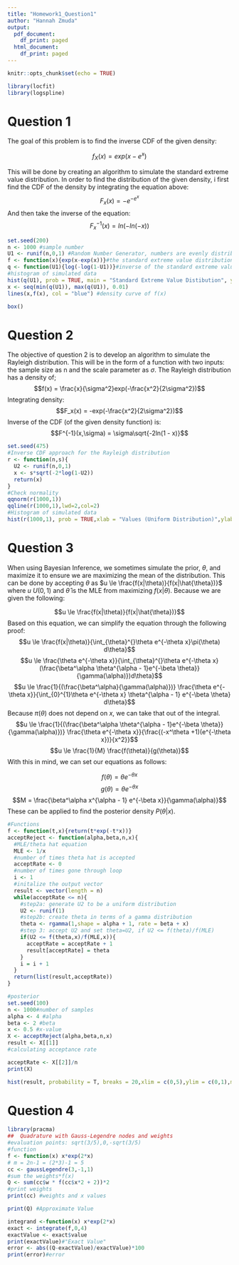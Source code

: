```yaml
---
title: "Homework1_Question1"
author: "Hannah Zmuda"
output:
  pdf_document:
    df_print: paged
  html_document:
    df_print: paged
---
```


```r
knitr::opts_chunk$set(echo = TRUE)
```

```r
library(locfit)
library(logspline)
```
# Question 1


The goal of this problem is to find the inverse CDF of the given density:

$$ f_X(x) = exp(x - e^x)$$

This will be done by creating an algorithm to simulate the standard extreme value distribution.
In order to find the distribution of the given density, i first find the CDF of the density by integrating the equation above:
$$F_x(x) = -e^{-e^{x}}$$
And then take the inverse of the equation:
$$F_x^{-1}(x) = ln(-ln(-x))$$

```r
set.seed(200)
n <- 1000 #sample number
U1 <- runif(n,0,1) #Random Number Generator, numbers are evenly distributed between 0 and 1
f <- function(x){exp(x-exp(x))}#the standard extreme value distribution density function
q <- function(U1){log(-log(1-U1))}#inverse of the standard extreme value distribution density function, run uniform data through (U1)
#histogram of simulated data
hist(q(U1), prob = TRUE, main = "Standard Extreme Value Distibution", ylim = c(0, 1), xlab = "Values", ylab ="Density")
x <- seq(min(q(U1)), max(q(U1)), 0.01)
lines(x,f(x), col = "blue") #density curve of f(x)

box()
```

\newpage
# Question 2

The objective of question 2 is to develop an algorithm to simulate the Rayleigh distribution. This will be in the form of a function with two inputs: the sample size as n and the scale parameter as $\sigma$.
The Rayleigh distribution has a density of;
$$f(x) = \frac{x}{\sigma^2}exp(-\frac{x^2}{2\sigma^2})$$
Integrating density:
$$F_x(x) = -exp(-\frac{x^2}{2\sigma^2})$$
Inverse of the CDF (of the given density function) is:
$$F^{-1}(x,\sigma) = \sigma\sqrt{-2ln(1 - x)}$$
 
```r
set.seed(475)
#Inverse CDF approach for the Rayleigh distribution
r <- function(n,s){
  U2 <- runif(n,0,1)
  x <- s*sqrt(-2*log(1-U2))
  return(x)
}
#Check normality
qqnorm(r(1000,1))
qqline(r(1000,1),lwd=2,col=2)
#Histogram of simulated data
hist(r(1000,1), prob = TRUE,xlab = "Values (Uniform Distribution)",ylab = "Frequencies",main = "Histogram of Simulated Rayleigh Distribution")
```

\newpage
# Question 3

When using Bayesian Inference, we sometimes simulate the prior, $\theta$, and maximize it to ensure we are maximizing the mean of the distribution. This can be done by accepting $\theta$ as $u \le \frac{f(x|\theta)}{f(x|\hat{\theta})}$ where $u ~ U(0,1)$ and $\hat{\theta}$ is the MLE from maximizing $f(x|\theta)$. Because we are given the following:

$$u \le \frac{f(x|\theta)}{f(x|\hat{\theta})}$$
Based on this equation, we can simplify the equation through the following proof:
$$u \le \frac{f(x|\theta)}{\int_{\theta}^{}\theta e^{-\theta x}\pi(\theta) d\theta}$$
$$u \le \frac{\theta e^{-\theta x}}{\int_{\theta}^{}\theta e^{-\theta x}(\frac{\beta^\alpha \theta^{\alpha - 1}e^{-\beta \theta}}{\gamma(\alpha)})d\theta}$$
$$u \le \frac{1}{(\frac{\beta^\alpha}{\gamma(\alpha)})} \frac{\theta e^{-\theta x}}{\int_{0}^{1}\theta e^{-\theta x} \theta^{\alpha - 1} e^{-\beta \theta}   d\theta}$$
Because $\pi(\theta)$ does not depend on $x$, we can take that out of the integral.
$$u \le \frac{1}{(\frac{\beta^\alpha \theta^{\alpha - 1}e^{-\beta \theta}}{\gamma(\alpha)})} \frac{\theta e^{-\theta x}}{\frac{(-x^\theta +1)(e^{-\theta x})}{x^2}}$$
$$u \le \frac{1}{M} \frac{f(\theta)}{g(\theta)}$$
With this in mind, we can set our equations as follows:

$$f(\theta) = \theta e^{-\theta x}$$
$$g(\theta) = \theta e^{-\theta x}$$
$$M = \frac{\beta^\alpha x^{\alpha - 1} e^{-\beta x}}{\gamma(\alpha)}$$
These can be applied to find the posterior density $P(\theta|x)$.

```r
#Functions
f <- function(t,x){return(t*exp(-t*x))}
acceptReject <- function(alpha,beta,n,x){
  #MLE/theta hat equation
  MLE <- 1/x
  #number of times theta hat is accepted
  acceptRate <- 0
  #number of times gone through loop
  i <- 1
  #initalize the output vector
  result <- vector(length = n)
  while(acceptRate <= n){
    #step2a: generate U2 to be a uniform distribution
    U2 <- runif(1)
    #step2b: create theta in terms of a gamma distribution
    theta <- rgamma(1,shape = alpha + 1, rate = beta + x)
    #step 3: accept U2 and set theta=U2, if U2 <= f(theta)/f(MLE)
    if(U2 <= f(theta,x)/f(MLE,x)){
      acceptRate = acceptRate + 1
      result[acceptRate] = theta
    }
    i = i + 1
  }
  return(list(result,acceptRate))
}

#posterior
set.seed(100)
n <- 1000#number of samples
alpha <- 4 #alpha
beta <- 2 #beta
x <- 0.5 #x-value
X <- acceptReject(alpha,beta,n,x)
result <- X[[1]]
#calculating acceptance rate

acceptRate <- X[[2]]/n
print(X)

hist(result, probability = T, breaks = 20,xlim = c(0,5),ylim = c(0,1),main = paste("Acceptance Rate:", acceptRate))

```

\newpage
# Question 4

```r
library(pracma)
##  Quadrature with Gauss-Legendre nodes and weights
#evaluation points: sqrt(3/5),0,-sqrt(3/5)
#function
f <- function(x) x*exp(2*x)
# m = 2n-1 = (2*3)-1 = 5
cc <- gaussLegendre(3,-1,1)
#sum the weights*f(x)
Q <- sum(cc$w * f(cc$x*2 + 2))*2
#print weights
print(cc) #weights and x values

print(Q) #Approximate Value

integrand <-function(x) x*exp(2*x)
exact <- integrate(f,0,4)
exactValue <- exact$value
print(exactValue)#"Exact Value"
error <- abs((Q-exactValue)/exactValue)*100
print(error)#error
```
